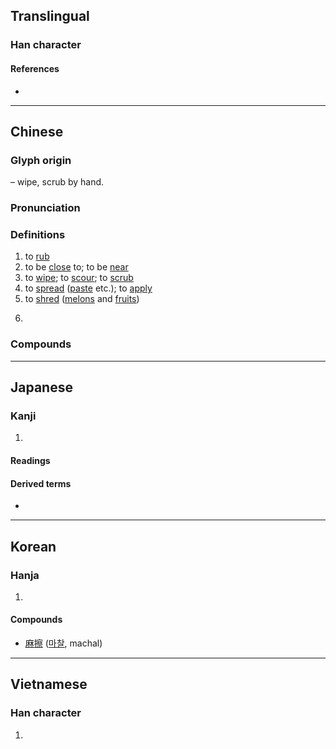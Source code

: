 {{character info/new}}
==Translingual==

===Han character===
{{Han char|rn=64|rad=手|as=14|sn=17|four=53091|canj=QJBF|ids=⿰扌察}}

====References====
* {{Han ref|kx=0460.090|dkj=12862|dj=0808.290|hdz=31977.030|uh=64E6|ud=25830|bh=C0BF|bd=49343}}

----

==Chinese==
{{zh-forms|alt=⿰扌⿱宀叉:second-round simplified}}

===Glyph origin===
{{Han etym}}
{{Han compound|手|alt1=扌|t1=hand|察|ls=psc|c1=s|c2=p}} – wipe, scrub by hand.

===Pronunciation===
{{zh-pron
|m=cā
|c=caat3
|mn=chhat/chhoah
|mn_note=chhat - literary; chhoah - vernacular
|mn-t=cag4
|ma=y
|cat=v
}}

===Definitions===
{{zh-hanzi}}

# to [[rub]]
# to be [[close]] to; to be [[near]]
# to [[wipe]]; to [[scour]]; to [[scrub]]
# to [[spread]] ([[paste]] etc.); to [[apply]]
# to [[shred]] ([[melon]]s and [[fruit]]s)
# {{lb|zh|slang|euphemistic}} {{zh-alt-form|肏|to [[fuck]]}}

===Compounds===
{{zh-der|摩擦|擦拭|擦乾|擦洗|磨擦|擦掉|擦亮|擦傷|擦子|擦鞋|可擦寫|喉擦音|塞擦音|挨擦|挨肩擦膀|揩擦|摩拳擦掌|摩擦力|摩擦拋光|摩擦樁|摩擦阻力|摩擦音|擦一餐|擦亮眼睛|擦寫|擦字膠|擦屁股|擦抹|擦掠|擦擦筆|擦槍走火|擦棒球|擦油|擦澡|擦牙|擦碗布|擦紙膠|擦網球|擦肩而過|擦背|擦腚紙|擦藥|擦菜板|擦身而過|擦邊球|擦錯鞋|擦鞋墊|擦鞋狗|擦音|擦餐勁|擦黑兒|板擦|板擦兒|橡皮擦|滑動摩擦|滾動摩擦|牙擦|牙擦擦|破擦音|破裂摩擦音|粉擦|黑板擦|齦擦音|擦邊|擦邊兒|擦布|擦痕|擦磨|擦破|嘶擦音|擦拳摩掌|擦眼抹淚|擦脂抹粉}}

{{zh-cat|Beginning}}

----

==Japanese==

===Kanji===
{{ja-kanji|grade=c|rs=手14}}

# {{rfdef|ja|sort=手14}}

====Readings====
{{ja-readings
|goon=さち
|kanon=さつ
|kun=す-る, す-れる, さす-る
}}

====Derived terms====
* {{ja-r|靴%擦れ|くつ%ずれ}}

----

==Korean==

===Hanja===
{{ko-hanja|hangeul=[[찰]]|eumhun=|rv=chal|mr=ch'al|y=chal}}

# {{rfdef|ko|sort=手14}}

====Compounds====
* [[麻擦]] ([[마찰]], machal)

----

==Vietnamese==

===Han character===
{{vi-hantu|[[sát]], [[xát]], [[xớt]]|rs=手14}}

# {{rfdef|vi|sort=手14}}